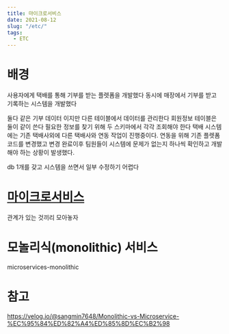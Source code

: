 ```yaml
---
title: 마이크로서비스
date: 2021-08-12
slug: "/etc/"
tags:
  - ETC
---
```


# 배경

사용자에게 택배를 통해 기부를 받는 플렛폼을 개발했다
동시에
매장에서 기부를 받고 기록하는 시스템을 개발했다

둘다 같은 기부 데이터 이지만 다른 테이블에서 데이터를 관리한다
회원정보 테이블은 둘이 같이 쓴다
필요한 정보를 찾기 위해 두 스키마에서 각각 조회해야 한다
택배 시스템에는 기존 택배사외에 다른 택배사와 연동 작업이 진행중이다.
연동을 위해 기존 플렛폼코드를 변경했고
변경 완료이후 팀원들이 시스템에 문제가 없는지 하나씩 확인하고 개발해야 하는 상황이 발생했다.

db 1개를 갖고 시스템을 쓰면서 일부 수정하기 어렵다


# [마이크로서비스](https://www.redhat.com/ko/topics/microservices/what-are-microservices)

관계가 있는 것끼리 모아놓자

# 모놀리식(monolithic) 서비스
microservices-monolithic

# 참고
https://velog.io/@sangmin7648/Monolithic-vs-Microservice-%EC%95%84%ED%82%A4%ED%85%8D%EC%B2%98
